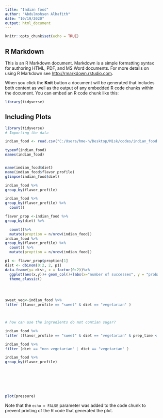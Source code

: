 ```yaml
---
title: "Indian food"
author: "Abdulmohsen Alhafith"
date: "10/19/2020"
output: html_document
---
```


```r
knitr::opts_chunk$set(echo = TRUE)
```

## R Markdown

This is an R Markdown document. Markdown is a simple formatting syntax for authoring HTML, PDF, and MS Word documents. For more details on using R Markdown see <http://rmarkdown.rstudio.com>.

When you click the **Knit** button a document will be generated that includes both content as well as the output of any embedded R code chunks within the document. You can embed an R code chunk like this:

```r
library(tidyverse)
```

## Including Plots

```r
library(tidyverse)
# Importing the data

indian_food <- read.csv("C:/Users/hme-h/Desktop/Misk/codes/indian_food.csv")
```



```r
typeof(indian_food)
names(indian_food)


name(indian_food$diet)
name(indian_food$flavor_profile)
glimpse(indian_food$diet)

indian_food %>%
group_by(flavor_profile)

```


```r
indian_food %>%
group_by(flavor_profile) %>%
  count()

flavor_prop <-indian_food %>%
group_by(diet) %>%

  count()%>%
  mutate(proption = n/nrow(indian_food))
indian_food %>%
group_by(flavor_profile) %>%
  count() %>%
  mutate(proption = n/nrow(indian_food))

p1 <- flavor_prop$proption[1]
dist <- dbinom(0:2, 2, p1)
data.frame(y= dist, x = factor(0:2))%>%
  ggplot(aes(x,y))+ geom_col()+labs(x="number of successes", y = "probability")+ coord_cartesian(expand = 0, ylim = c(0,1)) +
  theme_classic()




sweet_veg<-indian_food %>%
filter (flavor_profile == "sweet" & diet == "vegetarian" )
  


# how can use the ingredients do not contian sugar?

indian_food %>%
filter (flavor_profile == "sweet" & diet == "vegetarian" & prep_time < 10 & cook_time < 20 )  

indian_food %>%
filter (diet == "non vegetarian" | diet == "vegetarian" )

indian_food %>%
group_by(flavor_profile)





```




```r

```




```r

```




```r

```


```r
plot(pressure)
```

Note that the `echo = FALSE` parameter was added to the code chunk to prevent printing of the R code that generated the plot.
